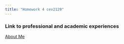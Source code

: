 ```yaml
---
title: "Homework 4 cev2129"
---
```


### Link to professional and academic experiences 
[About Me](about.html)

